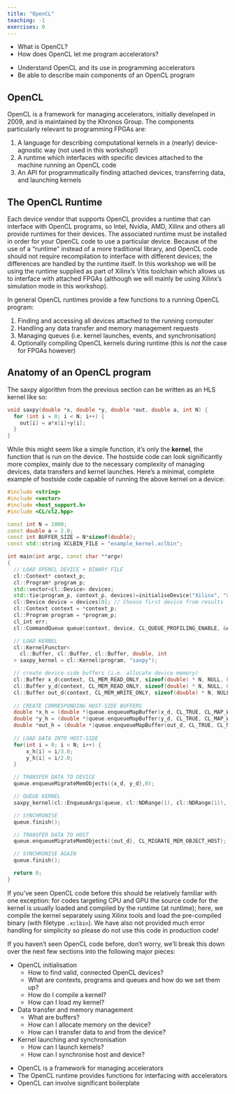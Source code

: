 ```yaml
---
title: "OpenCL"
teaching: -1
exercises: 0
---
```


:::::::::::::::::::::::::::::::::::::: questions 

- What is OpenCL?
- How does OpenCL let me program accelerators?

::::::::::::::::::::::::::::::::::::::::::::::::

::::::::::::::::::::::::::::::::::::: objectives

- Understand OpenCL and its use in programming accelerators
- Be able to describe main components of an OpenCL program

::::::::::::::::::::::::::::::::::::::::::::::::

## OpenCL

OpenCL is a framework for managing accelerators, initially developed in 2009, and is maintained by the Khronos Group. The components particularly relevant to programming FPGAs are:

1. A language for describing computational kernels in a (nearly) device-agnostic way (not used in this workshop!)
2. A runtime which interfaces with specific devices attached to the machine running an OpenCL code
3. An API for programmatically finding attached devices, transferring data, and launching kernels

## The OpenCL Runtime

Each device vendor that supports OpenCL provides a runtime that can interface with OpenCL programs, so Intel, Nvidia, AMD, Xilinx and others all provide runtimes for their devices. The associated runtime must be installed in order for your OpenCL code to use a particular device. Because of the use of a "runtime" instead of a more traditional library, and OpenCL code should not require recompilation to interface with different devices; the differences are handled by the runtime itself. In this workshop we will be using the runtime supplied as part of Xilinx's Vitis toolchain which allows us to interface with attached FPGAs (although we will mainly be using Xilinx's simulation mode in this workshop).

In general OpenCL runtimes provide a few functions to a running OpenCL program:

1. Finding and accessing all devices attached to the running computer
2. Handling any data transfer and memory management requests
3. Managing queues (i.e. kernel launches, events, and synchronisation)
4. Optionally compiling OpenCL kernels during runtime (this is *not* the case for FPGAs however)

## Anatomy of an OpenCL program

The saxpy algorithm from the previous section can be written as an HLS kernel like so:

```cpp
void saxpy(double *x, double *y, double *out, double a, int N) {
  for (int i = 0; i < N; i++) {
    out[i] = a*x[i]+y[i];
  }
}
```

While this might seem like a simple function, it's only the **kernel**, the function that is run on the device. The hostside code can look significantly more complex, mainly due to the necessary complexity of managing devices, data transfers and kernel launches. Here's a minimal, complete example of hostside code capable of running the above kernel on a device:

```cpp
#include <string>
#include <vector>
#include <host_support.h>
#include <CL/cl2.hpp>

const int N = 1000;
const double a = 2.0;
const int BUFFER_SIZE = N*sizeof(double);
const std::string XCLBIN_FILE = "example_kernel.xclbin";

int main(int argc, const char **argv)
{
  // LOAD OPENCL DEVICE + BINARY FILE
  cl::Context* context_p;
  cl::Program* program_p;
  std::vector<cl::Device> devices;
  std::tie(program_p, context_p, devices)=initialiseDevice("Xilinx", "u280", XCLBIN_FILE);
  cl::Device device = devices[0]; // Choose first device from results
  cl::Context context = *context_p;
  cl::Program program = *program_p;
  cl_int err;
  cl::CommandQueue queue(context, device, CL_QUEUE_PROFILING_ENABLE, &err);

  // LOAD KERNEL
  cl::KernelFunctor<
    cl::Buffer, cl::Buffer, cl::Buffer, double, int
  > saxpy_kernel = cl::Kernel(program, "saxpy");

  // create device-side buffers (i.e. allocate device memory)
  cl::Buffer x_d(context, CL_MEM_READ_ONLY, sizeof(double) * N, NULL, &err);
  cl::Buffer y_d(context, CL_MEM_READ_ONLY, sizeof(double) * N, NULL, &err);
  cl::Buffer out_d(context, CL_MEM_WRITE_ONLY, sizeof(double) * N, NULL, &err);
      
  // CREATE CORRESPONDING HOST-SIDE BUFFERS
  double *x_h = (double *)queue.enqueueMapBuffer(x_d, CL_TRUE, CL_MAP_WRITE, 0, sizeof(double) * N);
  double *y_h = (double *)queue.enqueueMapBuffer(y_d, CL_TRUE, CL_MAP_WRITE, 0, sizeof(double) * N);
  double *out_h = (double *)queue.enqueueMapBuffer(out_d, CL_TRUE, CL_MAP_WRITE | CL_MAP_READ, 0, sizeof(double) * N);
      
  // LOAD DATA INTO HOST-SIDE
  for(int i = 0; i < N; i++) {
      x_h[i] = i/3.0;
      y_h[i] = i/2.0;
  }

  // TRANSFER DATA TO DEVICE
  queue.enqueueMigrateMemObjects({x_d, y_d},0);

  // QUEUE KERNEL
  saxpy_kernel(cl::EnqueueArgs(queue, cl::NDRange(1), cl::NDRange(1)), x_d, y_d, out_d, a, N);

  // SYNCHRONISE
  queue.finish();

  // TRANSFER DATA TO HOST
  queue.enqueueMigrateMemObjects({out_d}, CL_MIGRATE_MEM_OBJECT_HOST);

  // SYNCHRONISE AGAIN
  queue.finish();

  return 0;
}
```

If you've seen OpenCL code before this should be relatively familiar with one exception: for codes targeting CPU and GPU the source code for the kernel is usually loaded and compiled by the runtime (at runtime); here, we compile the kernel separately using Xilinx tools and load the pre-compiled binary (with filetype `.xclbin`). We have also not provided much error handling for simplicity so please do not use this code in production code!

If you haven't seen OpenCL code before, don't worry, we'll break this down over the next few sections into the following major pieces:

- OpenCL initialisation
  - How to find valid, connected OpenCL devices?
  - What are contexts, programs and queues and how do we set them up?
  - How do I compile a kernel?
  - How can I load my kernel?
- Data transfer and memory management
  - What are buffers?
  - How can I allocate memory on the device?
  - How can I transfer data to and from the device?
- Kernel launching and synchronisation
  - How can I launch kernels?
  - How can I synchronise host and device?

::::::::::::::::::::::::::::::::::::: keypoints 

- OpenCL is a framework for managing accelerators
- The OpenCL runtime provides functions for interfacing with accelerators
- OpenCL can involve significant boilerplate

::::::::::::::::::::::::::::::::::::::::::::::::
